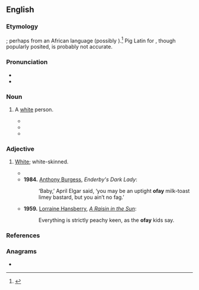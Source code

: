 ==English==

===Etymology===
{{unk|en}}; perhaps from an African language (possibly {{der|en|yo|ófé|t=to evade, disappear}}).<ref>{{R:Online_Etymology_Dictionary|ofay}}</ref> Pig Latin for {{m|en|foe}}, though popularly posited, is probably not accurate.

===Pronunciation===
* {{IPA|en|/ˈoʊfeɪ/}}
* {{homophones|en|au fait}}

===Noun===
{{en-noun}}

# {{lb|en|US|ethnic slur|slang}} A [[white]] person.
#: {{syn|en|honky|whitey|Thesaurus:white person}}
#* {{quote-book|en|title=Banjo|passage=For example we have words like '''ofay''', pink, fade, space, Mr. Charlie, cracker, peckawood, hoojah, and so on&mdash;nice words and bitter.|year=1929|author=Claude McKay|page=217|isbn=0156106752|year_published=1957|url=https://www.google.com/books/edition/Banjo/eufpXKJvxU8C|brackets=on}}
#* {{quote-journal|en|year=1983|month=May|first=Kurt|last=Busiek|authorlink=Kurt Busiek|title=The Chemistro Connection|journal=Power Man and Iron Fist|volume=1|number=93|publisher=Marvel Comics Group|passage=You get outa my alley, Lucas -- and take that '''ofay''' with you, hear?}}
#* {{quote-book|en|year=1997|first=Don|last=DeLillo||authorlink=Don DeLillo|title={{w|Underworld (DeLillo novel)|Underworld}}|passage=The rival, the foe, the '''ofay''', veins stretched and bulged between white knuckles.}}

===Adjective===
{{en-adj}}

# {{lb|en|US|ethnic slur|slang}} [[white|White]]; white-skinned.
#* {{RQ:Toole Confederacy Dunces|passage=“You better tell your little '''ofay''' kid friend move along.”}}
#* '''1984.''' [[w:Anthony Burgess|Anthony Burgess]], ''Enderby's Dark Lady'':
#*: ‘Baby,’ April Elgar said, ‘you may be an uptight '''ofay''' milk-toast limey bastard, but you ain’t no fag.’
#* '''1959.''' [[w:Lorraine Hansberry|Lorraine Hansberry]], ''[[w:A Raisin in the Sun|A Raisin in the Sun]]'':
#*: Everything is strictly peachy keen, as the '''ofay''' kids say.

===References===
<references/>

===Anagrams===
* {{anagrams|en|a=afoy|Yafo}}